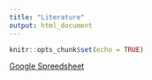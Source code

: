 ```yaml
---
title: "Literature"
output: html_document
---
```


```r
knitr::opts_chunk$set(echo = TRUE)
```

[Google Spreedsheet](https://docs.google.com/spreadsheets/d/e/2PACX-1vSrMWoKFC5Lexp86suXIoKgQ_i4Gx1Vc0VaZd-IdlXfXNX2i_PeV4ugwYL_Jw3dM7SJN2PJdKtDhyS4/pubhtml)